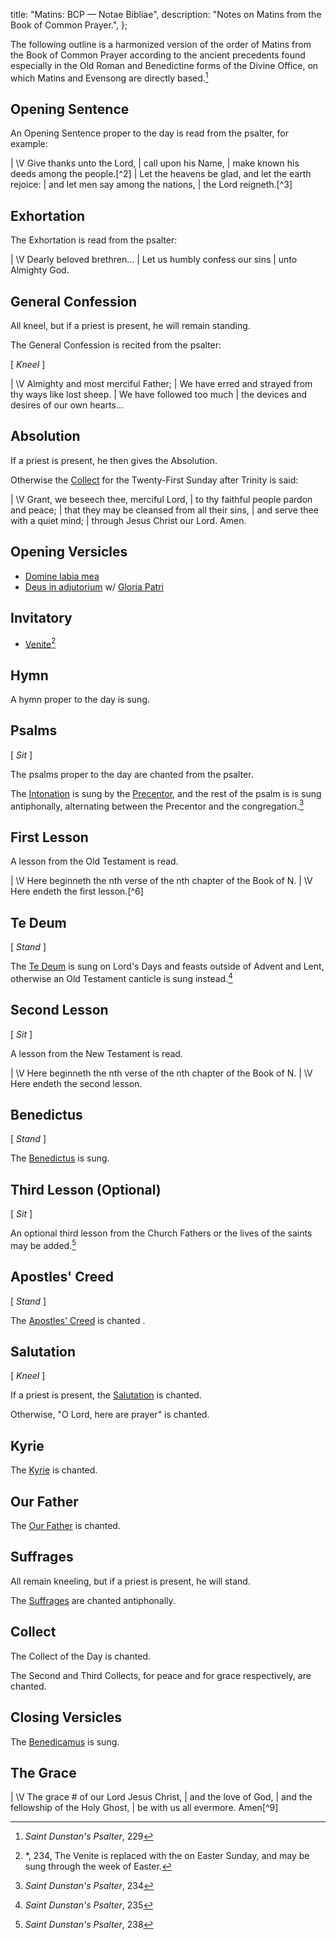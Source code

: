   title: "Matins: BCP — Notae Bibliae",
  description: "Notes on Matins from the Book of Common Prayer.",
};

<Initial text="Matins: Book of Common Prayer" />

The following outline is a harmonized version of the order of Matins from the Book of Common Prayer according to the ancient precedents found especially in the Old Roman and Benedictine forms of the Divine Office, on which Matins and Evensong are directly based.[^1]

## Opening Sentence

An Opening Sentence proper to the day is read from the psalter, for example:

<Poetry>
|  \V Give thanks unto the Lord,
|      call upon his Name,
|      make known his deeds among the people.[^2]
|  Let the heavens be glad, and let the earth rejoice:
|      and let men say among the nations,
|          the Lord reigneth.[^3]
</Poetry>

## Exhortation

The Exhortation is read from the psalter:

<Poetry>
|  \V Dearly beloved brethren...
|      Let us humbly confess our sins
|          unto Almighty God.
</Poetry>

## General Confession

All kneel, but if a priest is present, he will remain standing.

The General Confession is recited from the psalter:

[ *Kneel* ]

<Poetry>
|  \V Almighty and most merciful Father;
|      We have erred and strayed from thy ways like lost sheep.
|  We have followed too much
|      the devices and desires of our own hearts...
</Poetry>

## Absolution

If a priest is present, he then gives the Absolution.

Otherwise the [Collect](/glossary/liturgical-terms#collect) for the Twenty-First Sunday after Trinity is said:

<Poetry>
|  \V Grant, we beseech thee, merciful Lord,
|      to thy faithful people pardon and peace;
|          that they may be cleansed from all their sins,
|      and serve thee with a quiet mind;
|          through Jesus Christ our Lord. Amen.
</Poetry>

## Opening Versicles

- [Domine labia mea](/liturgy/music/chants/domine-labia-mea)
- [Deus in adjutorium](/liturgy/music/chants/deus-in-adjutorium) w/ [Gloria Patri](/liturgy/music/chants/gloria-patri)

## Invitatory

- [Venite](/liturgy/music/chants/venite)[^4]

## Hymn

A hymn proper to the day is sung.

## Psalms

[ *Sit* ]

The psalms proper to the day are chanted from the psalter.

The [Intonation](/liturgy/rites/chant-rubric-sarum-rite#accents) is sung by the [Precentor](/glossary/liturgical-terms#precentor), and the rest of the psalm is is sung antiphonally, alternating between the Precentor and the congregation.[^5]

## First Lesson

A lesson from the Old Testament is read.

<Poetry>
|  \V Here beginneth the nth verse of the nth chapter of the Book of N.
|  \V Here endeth the first lesson.[^6]
</Poetry>

## Te Deum

[ *Stand* ]

The [Te Deum](/liturgy/music/chants/te-deum) is sung on Lord's Days and feasts outside of Advent and Lent, otherwise an Old Testament canticle is sung instead.[^7]

## Second Lesson

[ *Sit* ]

A lesson from the New Testament is read.

<Poetry>
|  \V Here beginneth the nth verse of the nth chapter of the Book of N.
|  \V Here endeth the second lesson.
</Poetry>

## Benedictus

[ *Stand* ]

The [Benedictus](/liturgy/music/chants/benedictus) is sung.

## Third Lesson (Optional)

[ *Sit* ]

An optional third lesson from the Church Fathers or the lives of the saints may be added.[^8]

## Apostles' Creed

[ *Stand* ]

The [Apostles' Creed](/liturgy/creeds/apostles-creed) is chanted <Definition lang="latin" anchor="recto-tono" text="recto tono" />.

## Salutation

[ *Kneel* ]

If a priest is present, the [Salutation](/glossary/liturgical-terms#salutation) is chanted.

Otherwise, "O Lord, here are prayer" is chanted.

## Kyrie

The [Kyrie](/liturgy/music/chants/kyrie) is chanted.

## Our Father

The [Our Father](/liturgy/prayers/our-father) is chanted.

## Suffrages

All remain kneeling, but if a priest is present, he will stand.

The [Suffrages](/glossary/liturgical-terms#suffrages) are chanted antiphonally.

## Collect

The Collect of the Day is chanted.

The Second and Third Collects, for peace and for grace respectively, are chanted.

## Closing Versicles

The [Benedicamus](/liturgy/music/chants/benedicamus) is sung.

## The Grace

<Poetry>
|  \V The grace # of our Lord Jesus Christ,
|      and the love of God,
|      and the fellowship of the Holy Ghost,
|          be with us all evermore. Amen[^9]
</Poetry>

[^1]: *Saint Dunstan's Psalter*, 229
[^2]: 1 Chronicles 16:8
[^3]: 1 Chronicles 16:31
[^4]: <Definition lang="english" anchor="saint-dunstans-psalter" text="Saint Dunstan's Plainsong Psalter" />*, 234, The Venite is replaced with the <Definition lang="latin" anchor="pascha-nostrum" text="Pascha nostrum" /> on Easter Sunday, and may be sung through the week of Easter.
[^5]: *Saint Dunstan's Psalter*, 234
[^6]: *Saint Dunstan's Psalter*, 247
[^7]: *Saint Dunstan's Psalter*, 235
[^8]: *Saint Dunstan's Psalter*, 238
[^9]: 2 Corinthians 13:14
